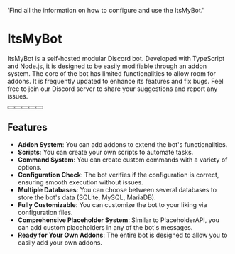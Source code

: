 
  'Find all the information on how to configure and use the ItsMyBot.'

# ItsMyBot

ItsMyBot is a self-hosted modular Discord bot. Developed with TypeScript and Node.js, it is designed to be easily modifiable through an addon system. The core of the bot has limited functionalities to allow room for addons. It is frequently updated to enhance its features and fix bugs. Feel free to join our Discord server to share your suggestions and report any issues.

<div className="not-prose mb-16 mt-6 flex flex-wrap gap-3">
  <Button href="https://builtbybit.com/resources/24369/" arrow="right" children="Download" />
  <Button href="https://builtbybit.com/ItsMyBot" children="Addons Store" variant="outline" />
  <Button href="https://scripts.itsme.to" children="Script Library" variant="outline" />
  <Button href="https://github.com/itsme-to/ItsMyBot" children="Source" variant="outline" />
  <Button href="https://itsmy.studio/discord" children="Support" variant="outline" />
</div>

## Features

- **Addon System**: You can add addons to extend the bot's functionalities.
- **Scripts**: You can create your own scripts to automate tasks.
- **Command System**: You can create custom commands with a variety of options.
- **Configuration Check**: The bot verifies if the configuration is correct, ensuring smooth execution without issues.
- **Multiple Databases**: You can choose between several databases to store the bot's data (SQLite, MySQL, MariaDB).
- **Fully Customizable**: You can customize the bot to your liking via configuration files.
- **Comprehensive Placeholder System**: Similar to PlaceholderAPI, you can add custom placeholders in any of the bot's messages.
- **Ready for Your Own Addons**: The entire bot is designed to allow you to easily add your own addons.

